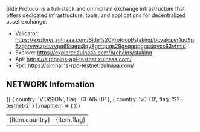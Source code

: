 


Side Protocol is a full-stack and omnichain exchange infrastructure that offers dedicated infrastructure, tools, and applications for decentralized asset exchange.


<ImageWithText 
  src="/logos/side-protocol.jpg" 
  alt="side protocol logo" 
  text="Side Protocol" 
/>

- Validator: https://explorer.zulnaaa.com/Side%20Protocol/staking/bcvaloper1qq9p6zgarvwszpcvrypq69seps8qy8gmqugs29gvqgppgqc4qvxs63vfmjd
- Explore: https://explorer.zulnaaa.com/Archains/staking
- Api: https://airchains-api-testnet.zulnaaa.com/
- Rpc: https://airchains-rpc-testnet.zulnaaa.com/



## NETWORK Information
<table>
  <tbody>
    {[
      { country: 'VERSION', flag: 'CHAIN ID' },
      { country: 'v0.7.0', flag: 'S2-testnet-2' }
    ].map(item => (
      <tr key={item.country}>
        <td>{item.country}</td>
        <td>{item.flag}</td>
      </tr>
    ))}
  </tbody>
</table>

